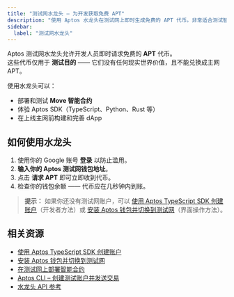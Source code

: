 ```yaml
---
title: "测试网水龙头 – 为开发获取免费 APT"
description: "使用 Aptos 水龙头在测试网上即时生成免费的 APT 代币。非常适合测试智能合约和在 Aptos 区块链上构建应用。"
sidebar:
  label: "测试网水龙头"
---
```



Aptos 测试网水龙头允许开发人员即时请求免费的 **APT** 代币。\
这些代币仅用于 **测试目的** —— 它们没有任何现实世界价值，且不能兑换成主网 APT。

使用水龙头可以：

- 部署和测试 **Move 智能合约**
- 体验 Aptos SDK（TypeScript、Python、Rust 等）
- 在上线主网前构建和完善 dApp

## 如何使用水龙头

1. 使用你的 Google 账号 **登录** 以防止滥用。
2. **输入你的 Aptos 测试网钱包地址**。
3. 点击 **请求 APT** 即可立即收到代币。
4. 检查你的钱包余额 —— 代币应在几秒钟内到账。

> **提示：** 如果你还没有测试网账户，可以 [使用 Aptos TypeScript SDK 创建账户](/zh/build/sdks/ts-sdk/quickstart)（开发者方法）或 [安装 Aptos 钱包并切换到测试网](https://aptosfoundation.org/ecosystem/projects/wallets)（界面操作方法）。

<Faucet />

## 相关资源

- [使用 Aptos TypeScript SDK 创建账户](/zh/build/sdks/ts-sdk/quickstart)
- [安装 Aptos 钱包并切换到测试网](https://aptosfoundation.org/ecosystem/projects/wallets)
- [在测试网上部署智能合约](/zh/build/guides/build-e2e-dapp/1-create-smart-contract)
- [Aptos CLI – 创建测试账户并发送交易](/zh/build/cli/trying-things-on-chain/create-test-accounts)
- [水龙头 API 参考](/zh/build/apis/faucet-api)
